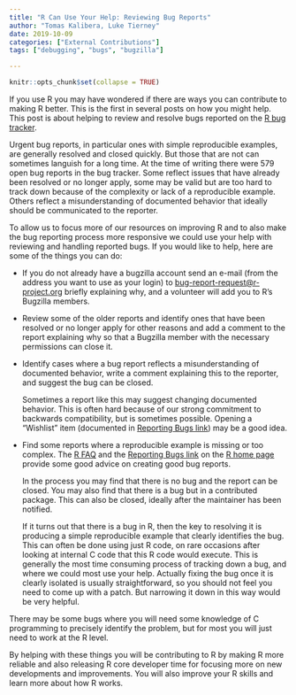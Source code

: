 ---
title: "R Can Use Your Help: Reviewing Bug Reports"
author: "Tomas Kalibera, Luke Tierney"
date: 2019-10-09
categories: ["External Contributions"]
tags: ["debugging", "bugs", "bugzilla"]

---

```{r setup, include=FALSE}
knitr::opts_chunk$set(collapse = TRUE)
```

If you use R you may have wondered if there are ways you can
contribute to making R better. This is the first in several posts on
how you might help.  This post is about helping to review and resolve
bugs reported on the [R bug tracker](https://bugs.r-project.org).

Urgent bug reports, in particular ones with simple reproducible
examples, are generally resolved and closed quickly. But those that
are not can sometimes languish for a long time.  At the time of
writing there were 579 open bug reports in the bug tracker.  Some
reflect issues that have already been resolved or no longer apply,
some may be valid but are too hard to track down because of the
complexity or lack of a reproducible example. Others reflect a
misunderstanding of documented behavior that ideally should be
communicated to the reporter.

To allow us to focus more of our resources on improving R and to also
make the bug reporting process more responsive we could use your help
with reviewing and handling reported bugs. If you would like to help,
here are some of the things you can do:

  - If you do not already have a bugzilla account send an e-mail (from
    the address you want to use as your login) to
    [bug-report-request@r-project.org](mailto:bug-report-request@r-project.org)
    briefly explaining why, and a volunteer will add you to R’s
    Bugzilla members.

  - Review some of the older reports and identify ones that have been
    resolved or no longer apply for other reasons and add a comment to the
    report explaining why so that a Bugzilla member with the necessary
    permissions can close it.

  - Identify cases where a bug report reflects a misunderstanding of
    documented behavior, write a comment explaining this to the reporter,
    and suggest the bug can be closed.

    Sometimes a report like this may suggest changing documented
    behavior.  This is often hard because of our strong commitment
    to backwards compatibility, but is sometimes possible. Opening a
    "Wishlist" item (documented in [Reporting Bugs
    link](https://www.r-project.org/bugs.html)) may be a good idea.

  - Find some reports where a reproducible example is missing or too
    complex.  The [R
    FAQ](https://cran.r-project.org/doc/FAQ/R-FAQ.html) and the
    [Reporting Bugs link](https://www.r-project.org/bugs.html) on the
    [R home page](https://www.r-project.org/) provide some good advice
    on creating good bug reports.

    In the process you may find that there is no bug and the report
    can be closed. You may also find that there is a bug but in a
    contributed package. This can also be closed, ideally after the
    maintainer has been notified.

    If it turns out that there is a bug in R, then the key to
    resolving it is producing a simple reproducible example that
    clearly identifies the bug.  This can often be done using just R
    code, on rare occasions after looking at internal C code that this
    R code would execute. This is generally the most time consuming
    process of tracking down a bug, and where we could most use your
    help. Actually fixing the bug once it is clearly isolated is
    usually straightforward, so you should not feel you need to come
    up with a patch. But narrowing it down in this way would be very
    helpful.

There may be some bugs where you will need some knowledge of C
programming to precisely identify the problem, but for most you will
just need to work at the R level.
      
By helping with these things you will be contributing to R by
making R more reliable and also releasing R core developer time for
focusing more on new developments and improvements.  You will also
improve your R skills and learn more about how R works.

